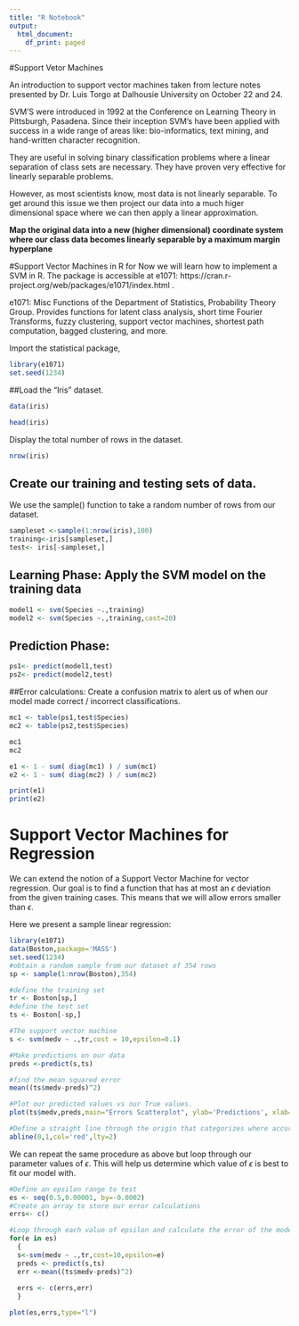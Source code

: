 ```yaml
---
title: "R Notebook"
output:
  html_document:
    df_print: paged
---
```

#Support Vetor Machines

An introduction to support vector machines taken from lecture notes presented by Dr. Luis Torgo at Dalhousie University on October 22 and 24.

SVM'S were introduced in 1992 at the Conference on Learning Theory in Pittsburgh, Pasadena. Since their inception SVM's have been applied with success in a wide range of areas like: bio-informatics, text mining, and hand-written character recognition.

They are useful in solving binary classification problems where a linear separation of class sets are necessary. They have proven very effective for linearly separable problems.

However, as most scientists know, most data is not linearly separable. To get around this issue we then project our data into a much higer dimensional space where we can then apply a linear approximation.

**Map the original data into a new (higher dimensional) coordinate system where our class data becomes linearly separable by a maximum margin hyperplane **

#Support Vector Machines in R for 
Now we will learn how to implement a SVM in R.
The package is accessible at e1071: https://cran.r-project.org/web/packages/e1071/index.html . 

e1071: Misc Functions of the Department of Statistics, Probability Theory Group.
Provides functions for latent class analysis, short time Fourier Transforms, fuzzy clustering, support vector machines, shortest path computation, bagged clustering, and more.

Import the statistical package,
```r
library(e1071)
set.seed(1234)
```

##Load the "Iris" dataset.
```r
data(iris)
```

```r
head(iris)
```


Display the total number of rows in the dataset.
```r
nrow(iris)
```

## Create our training and testing sets of data.
We use the sample() function to take a random number of rows from our dataset.
```r
sampleset <-sample(1:nrow(iris),100)
training<-iris[sampleset,]
test<- iris[-sampleset,]
```

## Learning Phase: Apply the SVM model on the training data
```r
model1 <- svm(Species ~.,training)
model2 <- svm(Species ~.,training,cost=20)
```

## Prediction Phase:
```r
ps1<- predict(model1,test)
ps2<- predict(model2,test)
```

##Error calculations: 
Create a confusion matrix to alert us of when our model made correct / incorrect classifications.
```r
mc1 <- table(ps1,test$Species)
mc2 <- table(ps2,test$Species)
```


```r
mc1
mc2
```

```r
e1 <- 1 - sum( diag(mc1) ) / sum(mc1)
e2 <- 1 - sum( diag(mc2) ) / sum(mc2)

print(e1)
print(e2)
```


# Support Vector Machines for Regression 
We can extend the notion of a Support Vector Machine for vector regression.
Our goal is to find a function that has at most an $\epsilon$ deviation from the given training cases. This means that we will allow errors smaller than $\epsilon$.

Here we present a sample linear regression:

```r
library(e1071)
data(Boston,package='MASS')
set.seed(1234)
#obtain a random sample from our dataset of 354 rows
sp <- sample(1:nrow(Boston),354)

#define the training set
tr <- Boston[sp,]
#define the test set
ts <- Boston[-sp,]

#The support vector machine
s <- svm(medv ~ .,tr,cost = 10,epsilon=0.1)

#Make predictions on our data
preds <-predict(s,ts)

#find the mean squared error
mean((ts$medv-preds)^2)

#Plot our predicted values vs our True values.
plot(ts$medv,preds,main="Errors Scatterplot", ylab='Predictions', xlab='True Values')

#Define a straight line through the origin that categorizes where accurate predictions should lie.
abline(0,1,col='red',lty=2)
```

We can repeat the same procedure as above but loop through our parameter values of $\epsilon$. This will help us determine which value of $\epsilon$ is best to fit our model with.

```r
#Define an epsilon range to test
es <- seq(0.5,0.00001, by=-0.0002)
#Create an array to store our error calculations
errs<- c()

#Loop through each value of epsilon and calculate the error of the model
for(e in es) 
  {
  s<-svm(medv ~ .,tr,cost=10,epsilon=e)
  preds <- predict(s,ts)
  err <-mean((ts$medv-preds)^2)
  
  errs <- c(errs,err)
  }

plot(es,errs,type="l")
```







